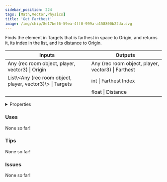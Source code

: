 ```yaml
---
sidebar_position: 224
tags: [Math,Vector,Physics]
title: 'Get Farthest'
image: /img/chip/8e17bef6-59ea-4ff0-999a-a158800b22da.svg
---
```


Finds the element in Targets that is farthest in space to Origin, and returns it, its index in the list, and its distance to Origin.



<IChip uuid="8e17bef6-59ea-4ff0-999a-a158800b22da"/>

<table><thead><tr><th>Inputs</th><th>Outputs</th></tr></thead><tbody><tr><td>Any (rec room object, player, vector3) | Origin</td><td>Any (rec room object, player, vector3) | Farthest</td></tr><tr><td>List\&lt;Any (rec room object, player, vector3)\&gt; | Targets</td><td>int | Farthest Index</td></tr><tr><td /><td>float | Distance</td></tr></tbody></table>

<details>
  <summary>Properties</summary>
  <div>
    <div>
    <table>
      <tbody>
        <tr>
          <td>Is beta required?</td>
          <td>No</td>
        </tr>
        <tr>
          <td>Is chip a trolling risk?</td>
          <td>No</td>
        </tr>
        <tr>
          <td>Is chip a role assignment risk?</td>
          <td>No</td>
        </tr>
        <tr>
          <td>Chip UUID</td>
          <td>8e17bef6-59ea-4ff0-999a-a158800b22da</td>
        </tr>
        <tr>
          <td>Room availability</td>
          <td>Available everywhere</td>
        </tr>
      </tbody>
    </table>
    </div>
  </div>
</details>

### Uses

None so far!

### Tips

None so far!

### Issues

None so far!